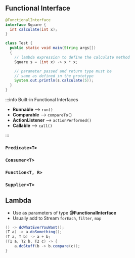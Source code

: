 ## Functional Interface

```java
@FunctionalInterface
interface Square {
  int calculate(int x);
}

class Test {
  public static void main(String args[])
  {
    // lambda expression to define the calculate method
    Square s = (int x) -> x * x;

    // parameter passed and return type must be
    // same as defined in the prototype
    System.out.println(s.calculate(5));
  }
}
```

:::info Built-in Functional Interfaces

- **Runnable** –> `run()`
- **Comparable** –> `compareTo(`)
- **ActionListener** –> `actionPerformed()`
- **Callable** –> `call()`

:::

### `Predicate<T>`

### `Consumer<T>`

### `Function<T, R>`

### `Supplier<T>`

## Lambda

- Use as parameters of type **@FunctionalInterface**
- Usually add to Stream `forEach`, `filter`, `map`

```java
() -> doWhatEverYouWant();
(T a) -> a.doSomething();
(T a, T b) -> a + b;
(T1 a, T2 b, T2 c) -> {
    a.doStuff(b -> b.compare(c));
}
```

